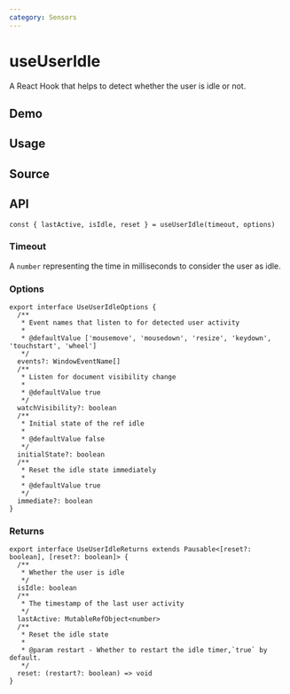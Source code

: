 ```yaml
---
category: Sensors
---
```


# useUserIdle


<HooksType category={frontmatter.category} pausable />

A React Hook that helps to detect whether the user is idle or not.

## Demo


<App />

## Usage



## Source


<Source />

## API

```tsx
const { lastActive, isIdle, reset } = useUserIdle(timeout, options)
```

### Timeout

A `number` representing the time in milliseconds to consider the user as idle.

### Options

```tsx
export interface UseUserIdleOptions {
  /**
   * Event names that listen to for detected user activity
   *
   * @defaultValue ['mousemove', 'mousedown', 'resize', 'keydown', 'touchstart', 'wheel']
   */
  events?: WindowEventName[]
  /**
   * Listen for document visibility change
   *
   * @defaultValue true
   */
  watchVisibility?: boolean
  /**
   * Initial state of the ref idle
   *
   * @defaultValue false
   */
  initialState?: boolean
  /**
   * Reset the idle state immediately
   *
   * @defaultValue true
   */
  immediate?: boolean
}
```

### Returns


<Tip type="pausable" />

```tsx
export interface UseUserIdleReturns extends Pausable<[reset?: boolean], [reset?: boolean]> {
  /**
   * Whether the user is idle
   */
  isIdle: boolean
  /**
   * The timestamp of the last user activity
   */
  lastActive: MutableRefObject<number>
  /**
   * Reset the idle state
   *
   * @param restart - Whether to restart the idle timer,`true` by default.
   */
  reset: (restart?: boolean) => void
}
```
